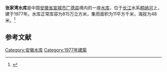 {{Infobox Reservoir 
|name = 张家湾水库
|nickname = 
|image = 
|image_caption = 
|map = 
|map_caption = 
|pushpin_map = 
|pushpin_map_caption = 
|code = 
|class = 
|location_of_reservoir = [[安徽省|安徽省]][[宣城市|宣城市]][[广德县|广德县]]
|location_of_dam = 
|inflow = 
|outflow = 
|catchment_area = 11
|reservoir_area = 
|mean_depth = 
|maximum_depth = 
|flood_level = 
|normal_water_level = 
|dead_water_level = 
|water_quality = 
|island = 
|maximum_storage_capacity = 
|normal_storage_capacity = 815万
|dead_storage_capacity = 
|type_of_dam = 
|elevation_of_dam = 
|height_of_dam = 
|length_of_dam = 
|width_of_dam = 
|installed_capacity = 
|irrigated_area =
|start = 
|complete = 1977年
|cost = 
|emigrate = 
|latd = 
|latm = 
|lats = 
|latNS = 
|longd = 
|longm = 
|longs = 
|longEW = 
|website = 
|footnotes = 
}}
'''张家湾水库'''是中国[[安徽省|安徽省]][[宣城市|宣城市]][[广德县|广德县]]境内的一座[[水库|水库]]，位于[[长江|长江]]水系[[桐纳河|桐纳河]]上，建于1977年。水库正常库容为815万立方米，集雨面积为11平方千米，海拔为48米。<ref>{{cite web|url=http://brim.ihb.ac.cn/12/CN/12.asp |title=中国大中型水库基本特征数据库 |work=中国生物多样性信息系统内陆水体生物学分部 |deadurl=yes |archiveurl=https://web.archive.org/web/20120402061833/http://brim.ihb.ac.cn/12/CN/12.asp |archivedate=2012-04-02 }}</ref>
== 参考文献 ==
{{Reflist}}

{{安徽小作品}}

[[Category:安徽水库|Category:安徽水库]]
[[Category:1977年建築|Category:1977年建築]]